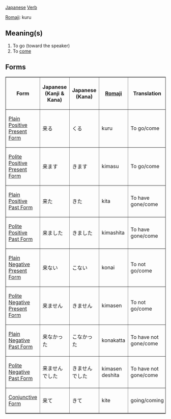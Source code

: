 [[Japanese]] [[Verb]]

[[Romaji]]: kuru

== Meaning(s) ==
#To go (toward the speaker)
#To [[come]]

== Forms ==

<TABLE border>

<TR>
<TH>Form</TH>
<TH>Japanese<BR>(Kanji & Kana)</TH>
<TH>Japanese<BR>(Kana)</TH>
<TH>[[Romaji]]</TH>
<TH>Translation</TH>
</TR>

<TR>
<TD>[[Japanese Plain Positive Present Form|Plain Positive Present Form]]</TD>
<TD>&#26469;&#12427;</TD>
<TD>&#12367;&#12427;</TD>
<TD>kuru</TD>
<TD>To go/come</TD>
</TR>

<TR>
<TD>[[Japanese Polite Positive Present Form|Polite Positive Present Form]]</TD>
<TD>&#26469;&#12414;&#12377;</TD>
<TD>&#12365;&#12414;&#12377;</TD>
<TD>kimasu</TD>
<TD>To go/come</TD>
</TR>

<TR>
<TD>[[Japanese Plain Positive Past Form|Plain Positive Past Form]]</TD>
<TD>&#26469;&#12383;</TD>
<TD>&#12365;&#12383;</TD>
<TD>kita</TD>
<TD>To have gone/come</TD>
</TR>

<TR>
<TD>[[Japanese Polite Positive Past Form|Polite Positive Past Form]]</TD>
<TD>&#26469;&#12414;&#12375;&#12383;</TD>
<TD>&#12365;&#12414;&#12375;&#12383;</TD>
<TD>kimashita</TD>
<TD>To have gone/come</TD>
</TR>

<TR>
<TD>[[Japanese Plain Negative Present Form|Plain Negative Present Form]]</TD>
<TD>&#26469;&#12394;&#12356;</TD>
<TD>&#12371;&#12394;&#12356;</TD>
<TD>konai</TD>
<TD>To not go/come</TD>
</TR>

<TR>
<TD>[[Japanese Polite Negative Present Form|Polite Negative Present Form]]</TD>
<TD>&#26469;&#12414;&#12379;&#12435;</TD>
<TD>&#12365;&#12414;&#12379;&#12435;</TD>
<TD>kimasen</TD>
<TD>To not go/come</TD>
</TR>

<TR>
<TD>[[Japanese Plain Negative Past Form|Plain Negative Past Form]]</TD>
<TD>&#26469;&#12394;&#12363;&#12387;&#12383;</TD>
<TD>&#12371;&#12394;&#12363;&#12387;&#12383;</TD>
<TD>konakatta</TD>
<TD>To have not gone/come</TD>
</TR>

<TR>
<TD>[[Japanese Polite Negative Past Form|Polite Negative Past Form]]</TD>
<TD>&#26469;&#12414;&#12379;&#12435;&#12391;&#12375;&#12383;</TD>
<TD>&#12365;&#12414;&#12379;&#12435;&#12391;&#12375;&#12383;</TD>
<TD>kimasen deshita</TD>
<TD>To have not gone/come</TD>
</TR>

<TR>
<TD>[[Japanese Conjunctive Form|Conjunctive Form]]</TD>
<TD>&#26469;&#12390;</TD>
<TD>&#12365;&#12390;</TD>
<TD>kite</TD>
<TD>going/coming</TD>
</TR>

</TABLE>